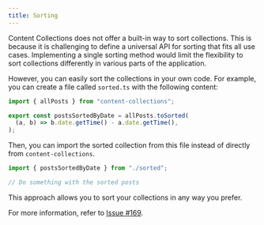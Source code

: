 ```yaml
---
title: Sorting
---
```


Content Collections does not offer a built-in way to sort collections. This is because it is challenging to define a universal API for sorting that fits all use cases. Implementing a single sorting method would limit the flexibility to sort collections differently in various parts of the application.

However, you can easily sort the collections in your own code. For example, you can create a file called `sorted.ts` with the following content:

```ts
import { allPosts } from "content-collections";

export const postsSortedByDate = allPosts.toSorted(
  (a, b) => b.date.getTime() - a.date.getTime(),
);
```

Then, you can import the sorted collection from this file instead of directly from `content-collections`.

```ts
import { postsSortedByDate } from "./sorted";

// Do something with the sorted posts
```

This approach allows you to sort your collections in any way you prefer.

<Callout>

For more information, refer to [Issue #169](https://github.com/sdorra/content-collections/issues/169).

</Callout>

